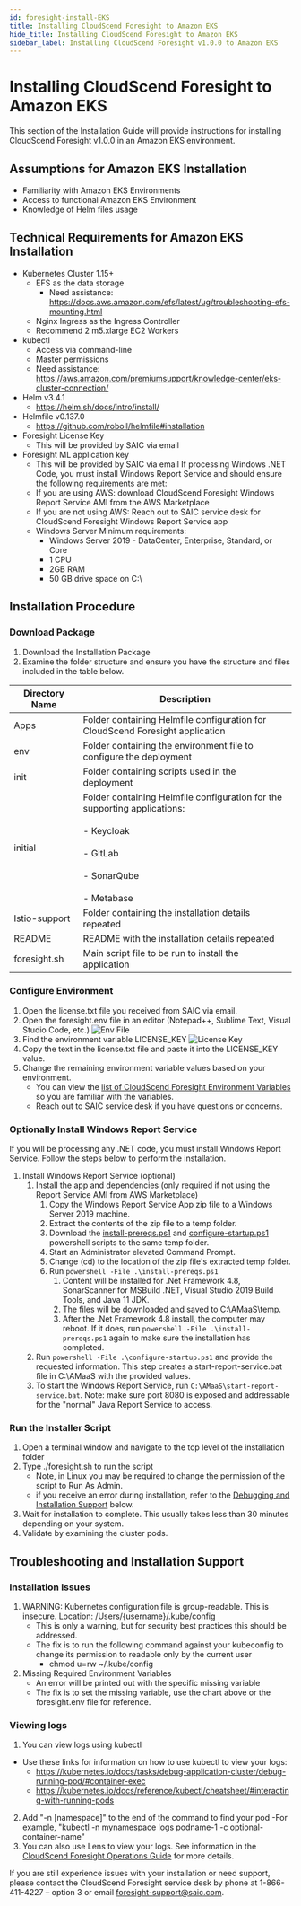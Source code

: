 ```yaml
---
id: foresight-install-EKS
title: Installing CloudScend Foresight to Amazon EKS
hide_title: Installing CloudScend Foresight to Amazon EKS
sidebar_label: Installing CloudScend Foresight v1.0.0 to Amazon EKS
---
```


# Installing CloudScend Foresight to Amazon EKS

This section of the Installation Guide will provide instructions for installing CloudScend Foresight v1.0.0 in an Amazon EKS environment.

## Assumptions for Amazon EKS Installation

- Familiarity with Amazon EKS Environments
- Access to functional Amazon EKS Environment
- Knowledge of Helm files usage

## Technical Requirements for Amazon EKS Installation

- Kubernetes Cluster 1.15+
  - EFS as the data storage
    - Need assistance: https://docs.aws.amazon.com/efs/latest/ug/troubleshooting-efs-mounting.html
  - Nginx Ingress as the Ingress Controller
  - Recommend 2 m5.xlarge EC2 Workers
- kubectl
  - Access via command-line
  - Master permissions
  - Need assistance: https://aws.amazon.com/premiumsupport/knowledge-center/eks-cluster-connection/
- Helm v3.4.1
  - https://helm.sh/docs/intro/install/
- Helmfile v0.137.0
  - https://github.com/roboll/helmfile#installation
- Foresight License Key
  - This will be provided by SAIC via email
- Foresight ML application key
  - This will be provided by SAIC via email
    If processing Windows .NET Code, you must install Windows Report Service and should ensure the following requirements are met:
  - If you are using AWS: download CloudScend Foresight Windows Report Service AMI from the AWS Marketplace
  - If you are not using AWS: Reach out to SAIC service desk for CloudScend Foresight Windows Report Service app
  - Windows Server Minimum requirements:
    - Windows Server 2019 - DataCenter, Enterprise, Standard, or Core
    - 1 CPU
    - 2GB RAM
    - 50 GB drive space on C:\

## Installation Procedure

### Download Package

1. Download the Installation Package
2. Examine the folder structure and ensure you have the structure and files included in the table below.

| Directory Name | Description                                                                                                                                              |
| -------------- | -------------------------------------------------------------------------------------------------------------------------------------------------------- |
| Apps           | Folder containing Helmfile configuration for CloudScend Foresight application                                                                            |
| env            | Folder containing the environment file to configure the deployment                                                                                       |
| init           | Folder containing scripts used in the deployment                                                                                                         |
| initial        | Folder containing Helmfile configuration for the supporting applications: <br></br> - Keycloak <br></br> - GitLab<br></br>- SonarQube<br></br>- Metabase |
| Istio-support  | Folder containing the installation details repeated                                                                                                      |
| README         | README with the installation details repeated                                                                                                            |
| foresight.sh   | Main script file to be run to install the application                                                                                                    |

### Configure Environment

1. Open the license.txt file you received from SAIC via email.
2. Open the foresight.env file in an editor (Notepad++, Sublime Text, Visual Studio Code, etc.)
   ![Env File](/img/EnvFile.png)
3. Find the environment variable LICENSE_KEY
   ![License Key](/img/EnvLicenseKey.png)
4. Copy the text in the license.txt file and paste it into the LICENSE_KEY value.
5. Change the remaining environment variable values based on your environment.
   - You can view the [list of CloudScend Foresight Environment Variables](foresight-env-variables.mdx) so you are familiar with the variables.
   - Reach out to SAIC service desk if you have questions or concerns.

### Optionally Install Windows Report Service

If you will be processing any .NET code, you must install Windows Report Service. Follow the steps below to perform the installation.

1. Install Windows Report Service (optional)
   1. Install the app and dependencies (only required if not using the Report Service AMI from AWS Marketplace)
      1. Copy the Windows Report Service App zip file to a Windows Server 2019 machine.
      2. Extract the contents of the zip file to a temp folder.
      3. Download the [install-prereqs.ps1](/installation-scripts/install-prereqs.ps1) and [configure-startup.ps1](/installation-scripts/configure-startup.ps1) powershell scripts to the same temp folder.
      4. Start an Administrator elevated Command Prompt.
      5. Change (cd) to the location of the zip file's extracted temp folder.
      6. Run `powershell -File .\install-prereqs.ps1`
         1. Content will be installed for .Net Framework 4.8, SonarScanner for MSBuild .NET, Visual Studio 2019 Build Tools, and Java 11 JDK.
         2. The files will be downloaded and saved to C:\AMaaS\temp.
         3. After the .Net Framework 4.8 install, the computer may reboot.
            If it does, run `powershell -File .\install-prereqs.ps1` again to make sure the installation has completed.
   2. Run `powershell -File .\configure-startup.ps1` and provide the requested information.
      This step creates a start-report-service.bat file in C:\AMaaS with the provided values.
   3. To start the Windows Report Service, run `C:\AMaaS\start-report-service.bat`.
      Note: make sure port 8080 is exposed and addressable for the "normal" Java Report Service to access.

### Run the Installer Script

1. Open a terminal window and navigate to the top level of the installation folder
2. Type ./foresight.sh to run the script
   - Note, in Linux you may be required to change the permission of the script to Run As Admin.
   - if you receive an error during installation, refer to the [Debugging and Installation Support](#debugging-and-installation-support) below.
3. Wait for installation to complete. This usually takes less than 30 minutes depending on your system.
4. Validate by examining the cluster pods.

## Troubleshooting and Installation Support

### Installation Issues

1. WARNING: Kubernetes configuration file is group-readable. This is insecure. Location: /Users/{username}/.kube/config
   - This is only a warning, but for security best practices this should be addressed.
   - The fix is to run the following command against your kubeconfig to change its permission to readable only by the current user
     - chmod u=rw ~/.kube/config
2. Missing Required Environment Variables
   - An error will be printed out with the specific missing variable
   - The fix is to set the missing variable, use the chart above or the foresight.env file for reference.

### Viewing logs

1. You can view logs using kubectl

- Use these links for information on how to use kubectl to view your logs:
  - https://kubernetes.io/docs/tasks/debug-application-cluster/debug-running-pod/#container-exec
  - https://kubernetes.io/docs/reference/kubectl/cheatsheet/#interacting-with-running-pods

2. Add "-n [namespace]" to the end of the command to find your pod
   -For example, "kubectl -n mynamespace logs podname-1 -c optional-container-name"
3. You can also use Lens to view your logs. See information in the [CloudScend Foresight Operations Guide](foresight-ops-diagnostic#viewing-error-logs) for more details.

If you are still experience issues with your installation or need support, please contact the CloudScend Foresight service desk by phone at 1-866-411-4227 – option 3 or email foresight-support@saic.com.
